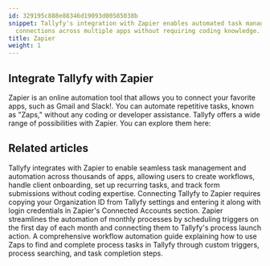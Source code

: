 ```yaml
---
id: 329195c888e88346d19093d00585038b
snippet: Tallyfy's integration with Zapier enables automated task management and workflow
  connections across multiple apps without requiring coding knowledge.
title: Zapier
weight: 1
---
```


## Integrate Tallyfy with Zapier

Zapier is an online automation tool that allows you to connect your favorite apps, such as Gmail and Slack!. You can automate repetitive tasks, known as "Zaps," without any coding or developer assistance. Tallyfy offers a wide range of possibilities with Zapier. You can explore them here:



<PageTree />


## Related articles
<CardGrid>
<LinkTitleCard header="<b>Zapier > Tallyfy & Zapier</b>" href="/products/pro/integrations/middleware/zapier/how-can-i-improve-task-management-with-tallyfy/" > Tallyfy integrates with Zapier to enable seamless task management and automation across thousands of apps, allowing users to create workflows, handle client onboarding, set up recurring tasks, and track form submissions without coding expertise. </LinkTitleCard>
<LinkTitleCard header="<b>Zapier > Connect Tallyfy to Zapier</b>" href="/products/pro/integrations/middleware/zapier/how-to-connect-your-tallyfy-account-to-zapier/" > Connecting Tallyfy to Zapier requires copying your Organization ID from Tallyfy settings and entering it along with login credentials in Zapier's Connected Accounts section. </LinkTitleCard>
<LinkTitleCard header="<b>Zapier > Automate monthly process launch with Zapier</b>" href="/products/pro/integrations/middleware/zapier/how-to-automate-monthly-process-launch-with-zapier/" > Zapier streamlines the automation of monthly processes by scheduling triggers on the first day of each month and connecting them to Tallyfy's process launch action. </LinkTitleCard>
<LinkTitleCard header="<b>Zapier > Automate tasks in Tallyfy using zaps</b>" href="/products/pro/integrations/middleware/zapier/how-to-automate-tasks-in-tallyfy-using-zaps/" > A comprehensive workflow automation guide explaining how to use Zaps to find and complete process tasks in Tallyfy through custom triggers, process searching, and task completion steps. </LinkTitleCard>
</CardGrid>